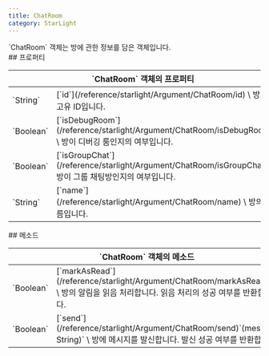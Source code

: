 ```yaml
---
title: ChatRoom
category: StarLight
---
```


<Section>
  `ChatRoom` 객체는 방에 관한 정보를 담은 객체입니다.
</Section>
<Section>
  ## 프로퍼티

  <Table>
    <Thead>
      <Tr>
        <Th colSpan="2">`ChatRoom` 객체의 프로퍼티</Th>
      </Tr>
    </Thead>
    <Tbody>
      <Tr>
        <Td><span>`String`</span></Td>
        <Td>
          [`id`](/reference/starlight/Argument/ChatRoom/id) \
          방의 고유 ID입니다.
        </Td>
      </Tr>
      <Tr>
        <Td><span>`Boolean`</span></Td>
        <Td>
          [`isDebugRoom`](/reference/starlight/Argument/ChatRoom/isDebugRoom) \
          방이 디버깅 룸인지의 여부입니다.
        </Td>
      </Tr>
      <Tr>
        <Td><span>`Boolean`</span></Td>
        <Td>
          [`isGroupChat`](/reference/starlight/Argument/ChatRoom/isGroupChat) \
          방이 그룹 채팅방인지의 여부입니다.
        </Td>
      </Tr>
      <Tr>
        <Td><span>`String`</span></Td>
        <Td>
          [`name`](/reference/starlight/Argument/ChatRoom/name) \
          방의 이름입니다.
        </Td>
      </Tr>
    </Tbody>
  </Table>
</Section>
<Section>
  ## 메소드

  <Table>
    <Thead>
      <Tr>
        <Th colSpan="2">`ChatRoom` 객체의 메소드</Th>
      </Tr>
    </Thead>
    <Tbody>
      <Tr>
        <Td><span>`Boolean`</span></Td>
        <Td>
          [`markAsRead`](/reference/starlight/Argument/ChatRoom/markAsRead)`()` \
          방의 알림을 읽음 처리합니다. 읽음 처리의 성공 여부를 반환합니다.
        </Td>
      </Tr>
      <Tr>
        <Td><span>`Boolean`</span></Td>
        <Td>
          [`send`](/reference/starlight/Argument/ChatRoom/send)`(message: String)` \
          방에 메시지를 발신합니다. 발신 성공 여부를 반환합니다.
        </Td>
      </Tr>
    </Tbody>
  </Table>
</Section>